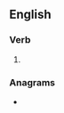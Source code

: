 ==English==

===Verb===
{{head|en|verb form}}

# {{en-past of|badger}}

===Anagrams===
* {{anagrams|en|rebadged}}